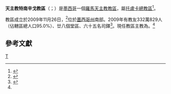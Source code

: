 {{Refimprove|time=2019-09-29T08:27:19+00:00}}
{{Infobox Roman Catholic diocese
|Roman Catholic Diocese of = 天主教特南辛戈教區
|Latin name of diocese = Dioecesis Tenancingana
|image = 
|caption =
|border = catholic
|location = [[墨西哥|墨西哥]]
|territory =[[墨西哥州|墨西哥州]]南部
|population = 332萬829人
|rite = 拉丁禮
|patron = 
|province = [[天主教托盧卡總教區|托盧卡]]
|established = 2009年
|cathedral = 七苦聖母主教座堂
|副主教座堂 =
|leadership = 主教
|website =
|pope = {{incumbent pope}}
|ordinary = {{link-de|洛夫·戈梅斯-岡薩雷斯|Raúl Gómez González}}
|coadjutor bishop = 
|auxiliary = 
|emeritus = 
|parishes = 28
|secular priests = 65位司鐸
}}

'''天主教特南辛戈教區'''（{{lang-la|Dioecesis Tenancingana}}；{{lang-es|Diócesis de Tenancingo}}）是[[墨西哥|墨西哥]]一個[[羅馬天主教|羅馬天主教]][[教區|教區]]，屬[[天主教托盧卡總教區|托盧卡總教區]]<ref>{{cite press release |title=Resignations and Appointments, 28.09.2019 |url=https://press.vatican.va/content/salastampa/en/bollettino/pubblico/2019/09/28/190928d.html |publisher=Holy See Press Office |accessdate=2019-09-28 |archiveurl=https://web.archive.org/web/20190928120449/https://press.vatican.va/content/salastampa/en/bollettino/pubblico/2019/09/28/190928d.html |archivedate=2019-09-28 |language=en |date=2019-09-28 |dead-url=no }}</ref>。

教區成立於2009年11月26日，<ref>{{cite journal|journal=[[宗座公報|宗座公報]]|publisher=梵蒂岡出版社|date=2009年|volume=101|title=''Christi Regis''|page=711|url=http://www.vatican.va/archive/aas/documents/2009/dicembre%202009.pdf|access-date=2013-09-30|archive-date=2020-11-24|archive-url=https://web.archive.org/web/20201124151718/http://www.vatican.va/archive/aas/documents/2009/dicembre%202009.pdf|dead-url=no}}</ref>位於[[墨西哥州|墨西哥州]]南部。2009年有教友332萬829人（佔轄區總人口95.0%）、廿八個堂區、六十五名司鐸<ref name="Vatican20091126">{{cite press release |title=RINUNCE E NOMINE, 26.11.2009 |url=https://press.vatican.va/content/salastampa/it/bollettino/pubblico/2009/11/26/0741/01761.html |publisher=Sala Stampa della Santa Sede |accessdate=2019-09-29 |archiveurl=https://web.archive.org/web/20190929081811/https://press.vatican.va/content/salastampa/it/bollettino/pubblico/2009/11/26/0741/01761.html |archivedate=2019-09-29 |language=it |date=2009-11-26 |dead-url=no }}</ref>。現任教區主教為{{link-de|洛夫·戈梅斯-岡薩雷斯|Raúl Gómez González}}。<ref name="Vatican20091126" />

==參考文獻==
{{reflist}}

{{墨西哥天主教教區}}
[[Category:墨西哥天主教教區|T]]